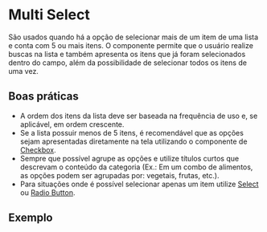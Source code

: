 
# Multi Select

São usados quando há a opção de selecionar mais de um item de uma lista e conta com 5 ou mais itens. O componente permite que o usuário realize buscas na lista e também apresenta os itens que já foram selecionados dentro do campo, além da possibilidade de selecionar todos os itens de uma vez.

## Boas práticas

- A ordem dos itens da lista deve ser baseada na frequência de uso e, se aplicável, em ordem crescente.
- Se a lista possuir menos de 5 itens, é recomendável que as opções sejam apresentadas diretamente na tela utilizando o componente de [Checkbox](/components/checkbox).
- Sempre que possível agrupe as opções e utilize títulos curtos que descrevam o conteúdo da categoria (Ex.: Em um combo de alimentos, as opções podem ser agrupadas por: vegetais, frutas, etc.).
- Para situações onde é possível selecionar apenas um item utilize [Select](/components/select) ou [Radio Button](/components/radio-button).

## Exemplo

<Demo src='pages/components/multi-select/MultiSelect' />
